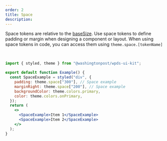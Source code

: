 ```yaml
---
order: 2
title: Space
description:
---
```


Space tokens are relative to the [baseSize](/foundations/base).
Use space tokens to define padding or margin when designing a component or layout.
When using space tokens in code, you can access them using `theme.space.[tokenName]`

<BR />

```jsx withPreview
import { styled, theme } from "@washingtonpost/wpds-ui-kit";

export default function Example() {
  const SpaceExample = styled("div", {
    padding: theme.space["300"], // Space example
    marginRight: theme.space["200"], // Space example
    backgroundColor: theme.colors.primary,
    color: theme.colors.onPrimary,
  });
  return (
    <>
      <SpaceExample>Item 1</SpaceExample>
      <SpaceExample>Item 2</SpaceExample>
    </>
  );
}
```

<Table
  headers={["Name", "Value", "Calculated", "Description"]}
  useTokenData={true}
  data={"space"}
  calculateValue
/>
